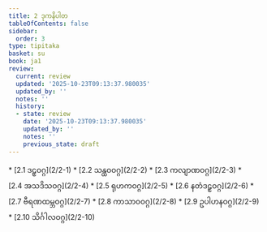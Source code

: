 ```yaml
---
title: 2 ဒုကနိပါတ
tableOfContents: false
sidebar:
  order: 3
type: tipitaka
basket: su
book: ja1
review:
  current: review
  updated: '2025-10-23T09:13:37.980035'
  updated_by: ''
  notes: ''
  history:
  - state: review
    date: '2025-10-23T09:13:37.980035'
    updated_by: ''
    notes: ''
    previous_state: draft
---
```



<ReviewStatus review={frontmatter.review} showDetails={true} />

<HypothesisAnnotation frontmatter={frontmatter} />

<DynamicBreadcrumb />



<TableOfContents book="ja1" section="2">
* [2.1 ဒဠှဝဂ္ဂ](2/2-1)
* [2.2 သန္ထဝဝဂ္ဂ](2/2-2)
* [2.3 ကလျာဏဝဂ္ဂ](2/2-3)
* [2.4 အသဒိသဝဂ္ဂ](2/2-4)
* [2.5 ရုဟကဝဂ္ဂ](2/2-5)
* [2.6 နတံဒဠှဝဂ္ဂ](2/2-6)
* [2.7 ဗီရဏထမ္ဘဝဂ္ဂ](2/2-7)
* [2.8 ကာသာဝဝဂ္ဂ](2/2-8)
* [2.9 ဥပါဟနဝဂ္ဂ](2/2-9)
* [2.10 သိင်္ဂါလဝဂ္ဂ](2/2-10)
</TableOfContents>